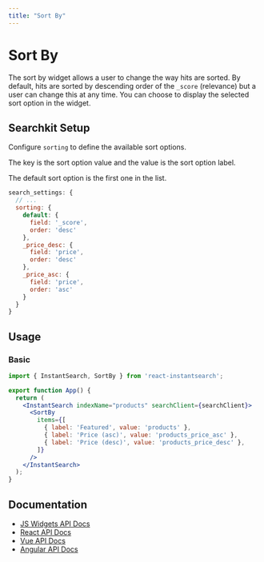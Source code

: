 ```yaml
---
title: "Sort By"
---
```


# Sort By

The sort by widget allows a user to change the way hits are sorted. By default, hits are sorted by descending order of the `_score` (relevance) but a user can change this at any time. You can choose to display the selected sort option in the widget.

## Searchkit Setup

Configure `sorting` to define the available sort options. 

The key is the sort option value and the value is the sort option label. 

The default sort option is the first one in the list.

```js
search_settings: {
  // ...
  sorting: {
    default: {
      field: '_score',
      order: 'desc'
    },
    _price_desc: {
      field: 'price',
      order: 'desc'
    },
    _price_asc: {
      field: 'price',
      order: 'asc'
    }
  }
}
```

## Usage

### Basic

```jsx
import { InstantSearch, SortBy } from 'react-instantsearch';

export function App() {
  return (
    <InstantSearch indexName="products" searchClient={searchClient}>
      <SortBy
        items={[
          { label: 'Featured', value: 'products' },
          { label: 'Price (asc)', value: 'products_price_asc' },
          { label: 'Price (desc)', value: 'products_price_desc' },
        ]}
      />
    </InstantSearch>
  );
}
```

## Documentation

- [JS Widgets API Docs](https://www.algolia.com/doc/api-reference/widgets/sort-by/js/)
- [React API Docs](https://www.algolia.com/doc/api-reference/widgets/sort-by/react/)
- [Vue API Docs](https://www.algolia.com/doc/api-reference/widgets/sort-by/vue/)
- [Angular API Docs](https://www.algolia.com/doc/api-reference/widgets/sort-by/angular/)